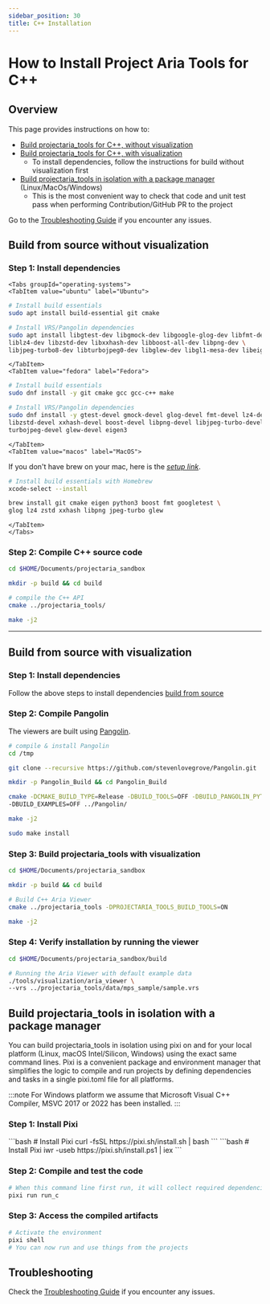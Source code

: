 ```yaml
---
sidebar_position: 30
title: C++ Installation
---
```


# How to Install Project Aria Tools for C++

##  Overview
This page provides instructions on how to:
* [Build projectaria_tools for C++, without visualization](#build-from-source-without-visualization)
* [Build projectaria_tools for C++, with visualization](#build-from-source-with-visualization)
   * To install dependencies, follow the instructions for build without visualization first
* [Build projectaria_tools in isolation with a package manager](#build-projectaria_tools-in-isolation-with-a-package-manager) (Linux/MacOs/Windows)
   * This is the most convenient way to check that code and unit test pass when performing Contribution/GitHub PR to the project

Go to the [Troubleshooting Guide](/docs/data_utilities/installation/troubleshooting) if you encounter any issues.

## Build from source without visualization

### Step 1: Install dependencies

```mdx-code-block
<Tabs groupId="operating-systems">
<TabItem value="ubuntu" label="Ubuntu">
```
```bash
# Install build essentials
sudo apt install build-essential git cmake

# Install VRS/Pangolin dependencies
sudo apt install libgtest-dev libgmock-dev libgoogle-glog-dev libfmt-dev \
liblz4-dev libzstd-dev libxxhash-dev libboost-all-dev libpng-dev \
libjpeg-turbo8-dev libturbojpeg0-dev libglew-dev libgl1-mesa-dev libeigen3-dev
```
```mdx-code-block
</TabItem>
<TabItem value="fedora" label="Fedora">
```
```bash
# Install build essentials
sudo dnf install -y git cmake gcc gcc-c++ make

# Install VRS/Pangolin dependencies
sudo dnf install -y gtest-devel gmock-devel glog-devel fmt-devel lz4-devel \
libzstd-devel xxhash-devel boost-devel libpng-devel libjpeg-turbo-devel \
turbojpeg-devel glew-devel eigen3
```
```mdx-code-block
</TabItem>
<TabItem value="macos" label="MacOS">
```
If you don't have brew on your mac, here is the [_setup link_](https://brew.sh/).

```bash
# Install build essentials with Homebrew
xcode-select --install

brew install git cmake eigen python3 boost fmt googletest \
glog lz4 zstd xxhash libpng jpeg-turbo glew

```
```mdx-code-block
</TabItem>
</Tabs>
```

### Step 2: Compile C++ source code

```bash
cd $HOME/Documents/projectaria_sandbox

mkdir -p build && cd build

# compile the C++ API
cmake ../projectaria_tools/

make -j2
```

---

## Build from source with visualization

### Step 1: Install dependencies
Follow the above steps to install dependencies [build from source](#build-from-source-without-visualization)

### Step 2:  Compile Pangolin

The viewers are built using [Pangolin](https://github.com/stevenlovegrove/Pangolin).

```bash
# compile & install Pangolin
cd /tmp

git clone --recursive https://github.com/stevenlovegrove/Pangolin.git

mkdir -p Pangolin_Build && cd Pangolin_Build

cmake -DCMAKE_BUILD_TYPE=Release -DBUILD_TOOLS=OFF -DBUILD_PANGOLIN_PYTHON=OFF \
-DBUILD_EXAMPLES=OFF ../Pangolin/

make -j2

sudo make install
```

### Step 3: Build projectaria_tools with visualization

```bash
cd $HOME/Documents/projectaria_sandbox

mkdir -p build && cd build

# Build C++ Aria Viewer
cmake ../projectaria_tools -DPROJECTARIA_TOOLS_BUILD_TOOLS=ON

make -j2
```

### Step 4: Verify installation by running the viewer

```bash
cd $HOME/Documents/projectaria_sandbox/build

# Running the Aria Viewer with default example data
./tools/visualization/aria_viewer \
--vrs ../projectaria_tools/data/mps_sample/sample.vrs
```

## Build projectaria_tools in isolation with a package manager

You can build projectaria_tools in isolation using pixi on and for your local platform (Linux, macOS Intel/Silicon, Windows) using the exact same command lines.
Pixi is a convenient package and environment manager that simplifies the logic to compile and run projects by defining dependencies and tasks in a single pixi.toml file for all platforms.

:::note
For Windows platform we assume that Microsoft Visual C++ Compiler, MSVC 2017 or 2022 has been installed.
:::

### Step 1: Install Pixi

<Tabs groupId="operating-systems">
<TabItem value="unix" label="Linux & macOS">
```bash
# Install Pixi
curl -fsSL https://pixi.sh/install.sh | bash
```
</TabItem>
<TabItem value="windows" label="Windows">
```bash
# Install Pixi
iwr -useb https://pixi.sh/install.ps1 | iex
```
</TabItem>
</Tabs>

### Step 2: Compile and test the code

```bash
# When this command line first run, it will collect required dependencies, and then trigger the build and unit test
pixi run run_c
```

### Step 3: Access the compiled artifacts

```bash
# Activate the environment
pixi shell
# You can now run and use things from the projects
```

## Troubleshooting

Check the [Troubleshooting Guide](/docs/data_utilities/installation/troubleshooting) if you encounter any issues.
